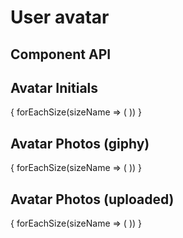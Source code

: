 


<Meta
  title="Components/Member avatars and buttons/UserAvatar"
  decorators={decorators}
/>

# User avatar

## Component API
<ArgsTable of={UserAvatar} />

## Avatar Initials
<Story name="Avatar Initials">
  <Grid container direction="row" alignItems="center" spacing={2}>
    {
      forEachSize(sizeName => (
        <UserAvatar size={sizeName} {...makeSampleUser(false, false)} />
      ))
    }
  </Grid>
</Story>

## Avatar Photos (giphy)
<Story name="Avatar Photos (giphy)">
  <Grid container direction="row" alignItems="center" spacing={2}>
    {
      forEachSize(sizeName => (
        <UserAvatar size={sizeName} {...makeSampleUser(true, false)} />
      ))
    }
  </Grid>
</Story>

## Avatar Photos (uploaded)
<Story name="Avatar Photos (uploaded)">
  <Grid container direction="row" alignItems="center" spacing={2}>
    {
      forEachSize(sizeName => (
        <UserAvatar size={sizeName} {...makeSampleUser(false, true)} />
      ))
    }
  </Grid>
</Story>
